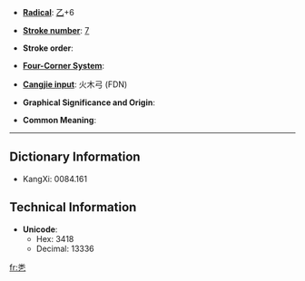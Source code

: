 * '''[[Index:Chinese radical| Radical]]''': [[Index:Chinese radical/乙|乙]]+6

* '''[[Index:Chinese total strokes|Stroke number]]''': [[Index:Chinese total strokes/7|7]]

* '''Stroke order''': 

* '''[[Index:Chinese four corner|Four-Corner System]]''': 

* '''[[Index:Chinese Cangjie|Cangjie input]]''': 火木弓 (FDN)

* '''Graphical Significance and Origin''': 

* '''Common Meaning''': 

----

== Dictionary Information ==

* KangXi: 0084.161

== Technical Information ==

* '''Unicode''':
** Hex: 3418
** Decimal: 13336

[[fr:㐘]]